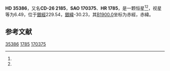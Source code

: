 {{Starbox begin
| name = HD 35386
}}
{{Starbox observe
| epoch = [[J2000.0|J2000.0]]
| constell = {{星座名待查}}<ref name=SIMBAD>{{cite web
 | url=http://simbad.u-strasbg.fr/simbad/sim-id?Ident=HR+1785
 | title =Pulsating variable Star
 | publisher=Centre de Données astronomiques de Strasbourg
 | work=SIMBAD
 | accessdate=2012-07-13}}</ref><ref name=DATA>{{cite web
 | url=http://vizier.u-strasbg.fr/viz-bin/VizieR-5?-out.add=.&-source=5050&-corr=PK=HR&-out.max=9999&HR=1785
 | title=VizieR Detailed Page
 | accessdate=2012-07-13
 | archive-date=2019-02-16
 | archive-url=https://web.archive.org/web/20190216110131/http://vizier.u-strasbg.fr/viz-bin/VizieR-5?-out.add=.&-source=5050&-corr=PK=HR&-out.max=9999&HR=1785
 | dead-url=no
 }}</ref>
| 星官 = 
| ra = {{RA|5|23|12}}<ref name=SIMBAD /><ref name=DATA />
| dec = {{DEC|-26|42|21}}<ref name=SIMBAD /><ref name=DATA />
| appmag_v = 6.49<ref name=SIMBAD /><ref name=DATA />
}}
{{Starbox character
| class = F6V<ref name=SIMBAD /><ref name=DATA />
| b-v = 0.5<ref name=SIMBAD /><ref name=DATA />
| u-b = <ref name=SIMBAD /><ref name=DATA />
| r-i = <ref name=SIMBAD /><ref name=DATA />
| variable = 
}}
{{Starbox astrometry
| radial_v = 
| prop_mo_ra = 51
| parallax = 
| p_error = 
}}
{{Starbox catalog
| names =CD-26 2185，[[SAO星表|SAO]] 170375，[[HD星表|HD]] 35386，[[HR星表|HR]] 1785}}
{{Starbox reference |Simbad=HR+1785}}
{{Starbox end}}

'''HD 35386'''，又名'''CD-26 2185'''，'''SAO 170375'''、'''HR 1785'''，是一颗恒星<ref name=SIMBAD /><ref name=DATA />，视星等为6.49，位于[[銀道座標系|銀經]]229.54，[[銀道座標系|銀緯]]-30.23，其[[B1900.0|B1900.0]]坐标为赤經{{RA|5|19|10.8}}，赤緯{{DEC|-26|-30.23|0}}。

== 参考文献 ==
{{reflist}}

{{star-stub}}

[[Category:HD和HDE天體|35386]]
[[Category:HR天體|1785]]
[[Category:SAO天體|170375]]